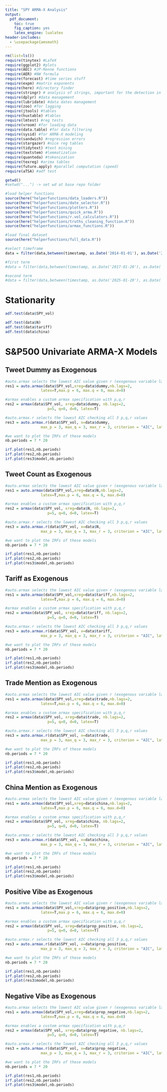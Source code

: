 ```yaml
---
title: "SPY ARMA-X Analysis"
output:
  pdf_document: 
    toc: true
    fig_caption: yes
    latex_engine: lualatex
header-includes:
  - \usepackage{amsmath}
---
```

\newpage

```r
rm(list=ls())
require(tinytex) #LaTeX
require(ggplot2) #plots
require(AEC) #JP-Renne functions
require(AER) #NW formula
require(forecast) #time series stuff
require(expm) #matrix exponents
require(here) #directory finder
require(stringr) # analysis of strings, important for the detection in tweets
require(dplyr) #data management
require(lubridate) #data dates management
require(zoo) #for lagging
require(jtools) #tables
require(huxtable) #tables
require(lmtest) #reg tests
require(vroom) #for loading data
require(data.table) #for data filtering
require(sysid) #for ARMA-X modeling
require(sandwich) #regression errors
require(stargazer) #nice reg tables
require(tidytext) #text mining
require(textstem) #lemmatization
require(quanteda) #tokenization
require(texreg) #arima tables
require(future.apply) #parallel computation (speed)
require(aTSA) #adf test

getwd()
#setwd("...") -> set wd at base repo folder

#load helper functions
source(here("helperfunctions/data_loaders.R"))
source(here("helperfunctions/date_selector.R"))
source(here("helperfunctions/plotters.R"))
source(here("helperfunctions/quick_arma.R"))
source(here("helperfunctions/r.vol_calculators.R"))
source(here("helperfunctions/truths_cleaning_function.R"))
source(here("helperfunctions/armax_functions.R"))

```

```r

#load final dataset
source(here("helperfunctions/full_data.R"))

#select timeframe 
data = filter(data,between(timestamp, as.Date('2014-01-01'), as.Date('2025-05-07')))

#first term
#data = filter(data,between(timestamp, as.Date('2017-01-20'), as.Date('2021-01-20')))

#second term
#data = filter(data,between(timestamp, as.Date('2025-01-20'), as.Date('2025-05-07')))

```

# Stationarity
```r

adf.test(data$SPY_vol)

adf.test(data$N)
adf.test(data$tariff)
adf.test(data$china)

```




# S\&P500 Univariate ARMA-X Models

## Tweet Dummy as Exogenous
```r

#auto.armax selects the lowest AIC value given r (exogenous variable lags) 
res1 = auto.armax(data$SPY_vol,xreg=data$dummy,nb.lags=2,
                latex=T,max.p = 6, max.q = 6, max.d=0)

#armax enables a custom armax specification with p,q,r 
res2 = armax(data$SPY_vol, xreg=data$dummy, nb.lags=2,
                   p=5, q=0, d=0, latex=T)

#auto.armax.r selects the lowest AIC checking all 3 p,q,r values
res3 = auto.armax.r(data$SPY_vol, x=data$dummy, 
                max_p = 3, max_q = 3, max_r = 3, criterion = "AIC", latex=T)

#we want to plot the IRFs of these models
nb.periods = 7 * 20

irf.plot(res1,nb.periods)
irf.plot(res2,nb.periods)
irf.plot(res3$model,nb.periods)

```


## Tweet Count as Exogenous
```r

#auto.armax selects the lowest AIC value given r (exogenous variable lags) 
res1 = auto.armax(data$SPY_vol,xreg=data$N,nb.lags=2,
                latex=T,max.p = 6, max.q = 6, max.d=0)

#armax enables a custom armax specification with p,q,r 
res2 = armax(data$SPY_vol, xreg=data$N, nb.lags=2,
                   p=5, q=0, d=0, latex=T)

#auto.armax.r selects the lowest AIC checking all 3 p,q,r values
res3 = auto.armax.r(data$SPY_vol, x=data$N, 
                max_p = 3, max_q = 3, max_r = 3, criterion = "AIC", latex=T)

#we want to plot the IRFs of these models
nb.periods = 7 * 20

irf.plot(res1,nb.periods)
irf.plot(res2,nb.periods)
irf.plot(res3$model,nb.periods)

```


## Tariff as Exogenous
```r

#auto.armax selects the lowest AIC value given r (exogenous variable lags) 
res1 = auto.armax(data$SPY_vol,xreg=data$tariff,nb.lags=2,
                latex=T,max.p = 6, max.q = 6, max.d=0)

#armax enables a custom armax specification with p,q,r 
res2 = armax(data$SPY_vol, xreg=data$tariff, nb.lags=2,
                   p=5, q=0, d=0, latex=T)

#auto.armax.r selects the lowest AIC checking all 3 p,q,r values
res3 = auto.armax.r(data$SPY_vol, x=data$tariff, 
                max_p = 3, max_q = 3, max_r = 3, criterion = "AIC", latex=T)

#we want to plot the IRFs of these models
nb.periods = 7 * 20

irf.plot(res1,nb.periods)
irf.plot(res2,nb.periods)
irf.plot(res3$model,nb.periods)

```



## Trade Mention as Exogenous
```r

#auto.armax selects the lowest AIC value given r (exogenous variable lags) 
res1 = auto.armax(data$SPY_vol,xreg=data$trade,nb.lags=2,
                latex=T,max.p = 6, max.q = 6, max.d=0)

#armax enables a custom armax specification with p,q,r 
res2 = armax(data$SPY_vol, xreg=data$trade, nb.lags=2,
                   p=5, q=0, d=0, latex=T)

#auto.armax.r selects the lowest AIC checking all 3 p,q,r values
res3 = auto.armax.r(data$SPY_vol, x=data$trade, 
                max_p = 3, max_q = 3, max_r = 3, criterion = "AIC", latex=T)

#we want to plot the IRFs of these models
nb.periods = 7 * 20

irf.plot(res1,nb.periods)
irf.plot(res2,nb.periods)
irf.plot(res3$model,nb.periods)

```




## China Mention as Exogenous
```r

#auto.armax selects the lowest AIC value given r (exogenous variable lags) 
res1 = auto.armax(data$SPY_vol,xreg=data$china,nb.lags=2,
                latex=T,max.p = 6, max.q = 6, max.d=0)

#armax enables a custom armax specification with p,q,r 
res2 = armax(data$SPY_vol, xreg=data$china, nb.lags=2,
                   p=5, q=0, d=0, latex=T)

#auto.armax.r selects the lowest AIC checking all 3 p,q,r values
res3 = auto.armax.r(data$SPY_vol, x=data$china, 
                max_p = 3, max_q = 3, max_r = 3, criterion = "AIC", latex=T)

#we want to plot the IRFs of these models
nb.periods = 7 * 20

irf.plot(res1,nb.periods)
irf.plot(res2,nb.periods)
irf.plot(res3$model,nb.periods)

```


## Positive Vibe as Exogenous
```r

#auto.armax selects the lowest AIC value given r (exogenous variable lags) 
res1 = auto.armax(data$SPY_vol,xreg=data$prop_positive,nb.lags=2,
                latex=T,max.p = 6, max.q = 6, max.d=0)

#armax enables a custom armax specification with p,q,r 
res2 = armax(data$SPY_vol, xreg=data$prop_positive, nb.lags=2,
                   p=5, q=0, d=0, latex=T)

#auto.armax.r selects the lowest AIC checking all 3 p,q,r values
res3 = auto.armax.r(data$SPY_vol, x=data$prop_positive, 
                max_p = 3, max_q = 3, max_r = 3, criterion = "AIC", latex=T)

#we want to plot the IRFs of these models
nb.periods = 7 * 20

irf.plot(res1,nb.periods)
irf.plot(res2,nb.periods)
irf.plot(res3$model,nb.periods)

```



## Negative Vibe as Exogenous
```r

#auto.armax selects the lowest AIC value given r (exogenous variable lags) 
res1 = auto.armax(data$SPY_vol,xreg=data$prop_negative,nb.lags=2,
                latex=T,max.p = 6, max.q = 6, max.d=0)

#armax enables a custom armax specification with p,q,r 
res2 = armax(data$SPY_vol, xreg=data$prop_negative, nb.lags=2,
                   p=5, q=0, d=0, latex=T)

#auto.armax.r selects the lowest AIC checking all 3 p,q,r values
res3 = auto.armax.r(data$SPY_vol, x=data$prop_negative, 
                max_p = 3, max_q = 3, max_r = 3, criterion = "AIC", latex=T)

#we want to plot the IRFs of these models
nb.periods = 7 * 20

irf.plot(res1,nb.periods)
irf.plot(res2,nb.periods)
irf.plot(res3$model,nb.periods)

```
























